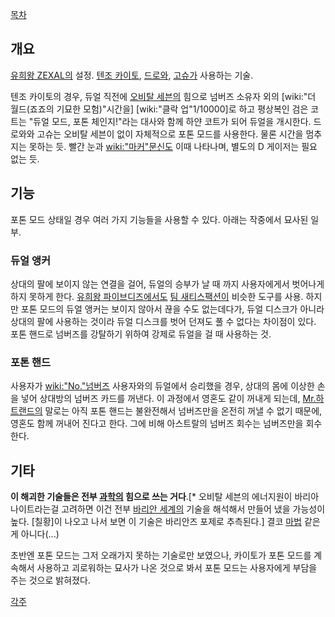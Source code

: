 [[목차]]
== 개요 ==
[[유희왕 ZEXAL]]의 설정. [[텐조 카이토]], [[드로와]], [[고슈]]가 사용하는 기술.

텐조 카이토의 경우, 듀얼 직전에 [[오비탈 세븐]]의 힘으로 넘버즈 소유자 외의 [wiki:"더 월드(죠죠의 기묘한 모험)"시간을] [wiki:"클락 업"1/10000]로 하고 평상복인 검은 코트는 "듀얼 모드, 포톤 체인지!"라는 대사와 함께 하얀 코트가 되어 듀얼을 개시한다. 드로와와 고슈는 오비탈 세븐이 없이 자체적으로 포톤 모드를 사용한다. 물론 시간을 멈추지는 못하는 듯. 빨간 눈과 [[wiki:"마커"문신]]도 이때 나타나며, 별도의 D 게이저는 필요 없는 듯.

== 기능 ==
포톤 모드 상태일 경우 여러 가지 기능들을 사용할 수 있다. 아래는 작중에서 묘사된 일부.

=== 듀얼 앵커 ===
상대의 팔에 보이지 않는 연결을 걸어, 듀얼의 승부가 날 때 까지 사용자에게서 벗어나게 하지 못하게 한다. [[유희왕 파이브디즈]]에서도 [[팀 새티스팩션]]이 비슷한 도구를 사용. 하지만 포톤 모드의 듀얼 앵커는 보이지 않아서 끊을 수도 없는데다가, 듀얼 디스크가 아니라 상대의 팔에 사용하는 것이라 듀얼 디스크를 벗어 던져도 풀 수 없다는 차이점이 있다. 포톤 핸드로 넘버즈를 강탈하기 위하여 강제로 듀얼을 걸 때 사용하는 것.

=== 포톤 핸드 ===
사용자가 [[wiki:"No."넘버즈]] 사용자와의 듀얼에서 승리했을 경우, 상대의 몸에 이상한 손을 넣어 상대방의 넘버즈 카드를 꺼낸다. 이 과정에서 영혼도 같이 꺼내게 되는데, [[Mr.하트랜드]]의 말로는 아직 포톤 핸드는 불완전해서 넘버즈만을 온전히 꺼낼 수 없기 때문에, 영혼도 함께 꺼내어 진다고 한다. 그에 비해 아스트랄의 넘버즈 회수는 넘버즈만을 회수한다. 

== 기타 ==
'''이 해괴한 기술들은 전부 [[과학]]의 힘으로 쓰는 거다'''.[* 오비탈 세븐의 에너지원이 바리아나이트라는걸 고려하면 이건 전부 [[바리안 세계]]의 기술을 해석해서 만들어 냈을 가능성이 높다. [칠황]이 나오고 나서 보면 이 기술은 바리안즈 포제로 추측된다.] 결코 [[마법]] 같은 게 아니다(...) 

초반엔 포톤 모드는 그저 오래가지 못하는 기술로만 보였으나, 카이토가 포톤 모드를 계속해서 사용하고 괴로워하는 묘사가 나온 것으로 봐서 포톤 모드는 사용자에게 부담을 주는 것으로 밝혀졌다.

[[각주]]
